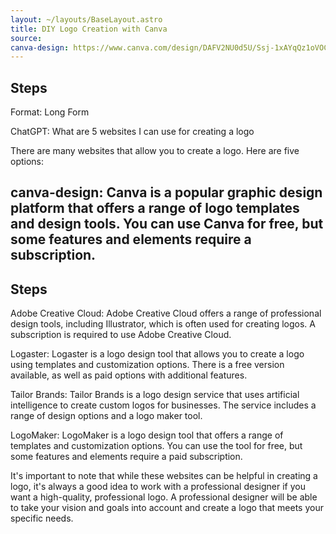 ```yaml
---
layout: ~/layouts/BaseLayout.astro
title: DIY Logo Creation with Canva
source: 
canva-design: https://www.canva.com/design/DAFV2NU0d5U/Ssj-1xAYqQz1oVOCJkKNlg/edit
---
```


## Steps
Format: Long Form

ChatGPT: What are 5 websites I can use for creating a logo

There are many websites that allow you to create a logo. Here are five options:

canva-design: Canva is a popular graphic design platform that offers a range of logo templates and design tools. You can use Canva for free, but some features and elements require a subscription.
---

## Steps

Adobe Creative Cloud: Adobe Creative Cloud offers a range of professional design tools, including Illustrator, which is often used for creating logos. A subscription is required to use Adobe Creative Cloud.

Logaster: Logaster is a logo design tool that allows you to create a logo using templates and customization options. There is a free version available, as well as paid options with additional features.

Tailor Brands: Tailor Brands is a logo design service that uses artificial intelligence to create custom logos for businesses. The service includes a range of design options and a logo maker tool.

LogoMaker: LogoMaker is a logo design tool that offers a range of templates and customization options. You can use the tool for free, but some features and elements require a paid subscription.

It's important to note that while these websites can be helpful in creating a logo, it's always a good idea to work with a professional designer if you want a high-quality, professional logo. A professional designer will be able to take your vision and goals into account and create a logo that meets your specific needs.
